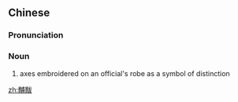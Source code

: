 ==Chinese==
{{zh-forms}}

===Pronunciation===
{{zh-pron
|m=fǔfú
|c=fu2 fat1
|cat=n
}}

===Noun===
{{zh-noun}}

# axes embroidered on an official's robe as a symbol of distinction

[[zh:黼黻]]